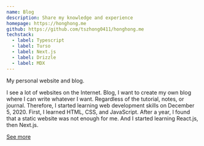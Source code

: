 ```yaml
---
name: Blog
description: Share my knowledge and experience
homepage: https://honghong.me
github: https://github.com/tszhong0411/honghong.me
techstack:
  - label: Typescript
  - label: Turso
  - label: Next.js
  - label: Drizzle
  - label: MDX
---
```


My personal website and blog.

I see a lot of websites on the Internet. Blog, I want to create my own blog where I can write whatever I want. Regardless of the tutorial, notes, or journal. Therefore, I started learning web development skills on December 5, 2020. First, I learned HTML, CSS, and JavaScript. After a year, I found that a static website was not enough for me. And I started learning React.js, then Next.js.

[See more](/about)
